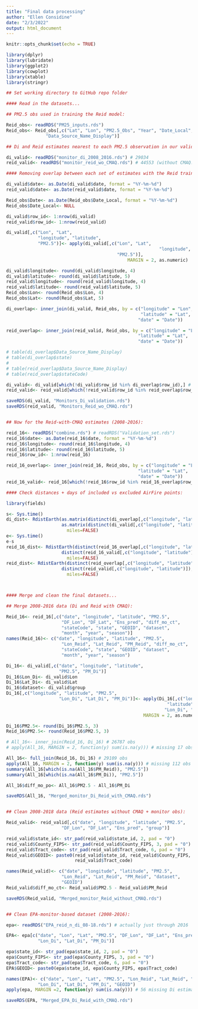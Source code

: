 ```yaml
---
title: "Final data processing"
author: "Ellen Considine"
date: "2/3/2022"
output: html_document
---
```


```r
knitr::opts_chunk$set(echo = TRUE)
```

```r
library(dplyr)
library(lubridate)
library(ggplot2)
library(cowplot)
library(xtable)
library(stringr)

## Set working directory to GitHub repo folder


```

```r
#### Read in the datasets...

## PM2.5 obs used in training the Reid model:

Reid_obs<- readRDS("PM25_inputs.rds")
Reid_obs<- Reid_obs[,c("Lat", "Lon", "PM2.5_Obs", "Year", "Date_Local",
               "Data_Source_Name_Display")]

## Di and Reid estimates nearest to each PM2.5 observation in our validation set (from Airsis and WRCC):

di_valid<- readRDS("monitor_di_2008_2016.rds") # 29034
reid_valid<- readRDS("monitor_reid_wo_CMAQ.rds") # 44553 (without CMAQ: 2008-2018)

```


```r

#### Removing overlap between each set of estimates with the Reid training data:

di_valid$date<- as.Date(di_valid$date, format = "%Y-%m-%d")
reid_valid$date<- as.Date(reid_valid$date, format = "%Y-%m-%d")

Reid_obs$Date<- as.Date(Reid_obs$Date_Local, format = "%Y-%m-%d")
Reid_obs$Date_Local<- NULL

di_valid$row_id<- 1:nrow(di_valid)
reid_valid$row_id<- 1:nrow(reid_valid)

di_valid[,c("Lon", "Lat",
            "longitude", "latitude",
            "PM2.5")]<- apply(di_valid[,c("Lon", "Lat", 
                                                          "longitude", "latitude",
                                          "PM2.5")],
                                              MARGIN = 2, as.numeric)

di_valid$longitude<- round(di_valid$longitude, 4)
di_valid$latitude<- round(di_valid$latitude, 5)
reid_valid$longitude<- round(reid_valid$longitude, 4)
reid_valid$latitude<- round(reid_valid$latitude, 5)
Reid_obs$Lon<- round(Reid_obs$Lon, 4)
Reid_obs$Lat<- round(Reid_obs$Lat, 5)

di_overlap<- inner_join(di_valid, Reid_obs, by = c("longitude" = "Lon", 
                                                   "latitude" = "Lat",
                                                  "date" = "Date"))

reid_overlap<- inner_join(reid_valid, Reid_obs, by = c("longitude" = "Lon",
                                                  "latitude" = "Lat",
                                                  "date" = "Date"))

# table(di_overlap$Data_Source_Name_Display)
# table(di_overlap$state)
# 
# table(reid_overlap$Data_Source_Name_Display)
# table(reid_overlap$stateCode)

di_valid<- di_valid[which(!di_valid$row_id %in% di_overlap$row_id),] # 26899 obs
reid_valid<- reid_valid[which(!reid_valid$row_id %in% reid_overlap$row_id),] # 41179 obs

saveRDS(di_valid, "Monitors_Di_validation.rds")
saveRDS(reid_valid, "Monitors_Reid_wo_CMAQ.rds")


## Now for the Reid-with-CMAQ estimates (2008-2016):

reid_16<- readRDS("combine.rds") # readRDS("Validation_set.rds")
reid_16$date<- as.Date(reid_16$date, format = "%Y-%m-%d")
reid_16$longitude<- round(reid_16$longitude, 4)
reid_16$latitude<- round(reid_16$latitude, 5)
reid_16$row_id<- 1:nrow(reid_16)

reid_16_overlap<- inner_join(reid_16, Reid_obs, by = c("longitude" = "Lon",
                                                  "latitude" = "Lat",
                                                  "date" = "Date"))
reid_16_valid<- reid_16[which(!reid_16$row_id %in% reid_16_overlap$row_id),] # 26863 obs

```

```r
#### Check distances + days of included vs excluded AirFire points:

library(fields)

s<- Sys.time()
di_dist<- RdistEarth(as.matrix(distinct(di_overlap[,c("longitude", "latitude")])), 
                     as.matrix(distinct(di_valid[,c("longitude", "latitude")])), 
                       miles=FALSE)
e<- Sys.time()
e-s
reid_16_dist<- RdistEarth(distinct(reid_16_overlap[,c("longitude", "latitude")]), 
                     distinct(reid_16_valid[,c("longitude", "latitude")]), 
                       miles=FALSE)
reid_dist<- RdistEarth(distinct(reid_overlap[,c("longitude", "latitude")]), 
                     distinct(reid_valid[,c("longitude", "latitude")]), 
                       miles=FALSE)




```

```r

#### Merge and clean the final datasets...

## Merge 2008-2016 data (Di and Reid with CMAQ):

Reid_16<- reid_16[,c("date", "longitude", "latitude", "PM2.5",
                     "DF_Lon", "DF_Lat", "Ens_pred", "diff_mo_ct",
                     "stateCode", "state", "GEOID", "dataset",
                     "month", "year", "season")]
names(Reid_16)<- c("date", "longitude", "latitude", "PM2.5",
                     "Lon_Reid", "Lat_Reid", "PM_Reid", "diff_mo_ct",
                     "stateCode", "state", "GEOID", "dataset",
                     "month", "year", "season")

Di_16<- di_valid[,c("date", "longitude", "latitude", 
                    "PM2.5", "PM_Di")]
Di_16$Lon_Di<- di_valid$Lon
Di_16$Lat_Di<- di_valid$Lat
Di_16$dataset<- di_valid$group
Di_16[,c("longitude", "latitude", "PM2.5", 
                    "Lon_Di", "Lat_Di", "PM_Di")]<- apply(Di_16[,c("longitude", 
                                                             "latitude", "PM2.5", 
                                                            "Lon_Di", "Lat_Di", "PM_Di")],
                                                    MARGIN = 2, as.numeric)

Di_16$PM2.5<- round(Di_16$PM2.5, 3)
Reid_16$PM2.5<- round(Reid_16$PM2.5, 3)

# All_16<- inner_join(Reid_16, Di_16) # 26787 obs
# apply(All_16, MARGIN = 2, function(y) sum(is.na(y))) # missing 17 obs from Di

All_16<- full_join(Reid_16, Di_16) # 29109 obs 
apply(All_16, MARGIN = 2, function(y) sum(is.na(y))) # missing 112 obs from Reid, 2210 from Di (in addition to 17 above)
summary(All_16[which(is.na(All_16$PM_Reid)), "PM2.5"])
summary(All_16[which(is.na(All_16$PM_Di)), "PM2.5"])

All_16$diff_mo_po<- All_16$PM2.5 - All_16$PM_Di

saveRDS(All_16, "Merged_monitor_Di_Reid_with_CMAQ.rds")


## Clean 2008-2018 data (Reid estimates without CMAQ + monitor obs):

Reid_valid<- reid_valid[,c("date", "longitude", "latitude", "PM2.5",
                     "DF_Lon", "DF_Lat", "Ens_pred", "group")]

reid_valid$state_id<- str_pad(reid_valid$state_id, 2, pad = "0")
reid_valid$County_FIPS<- str_pad(reid_valid$County_FIPS, 3, pad = "0")
reid_valid$Tract_code<- str_pad(reid_valid$Tract_code, 6, pad = "0")
Reid_valid$GEOID<- paste0(reid_valid$state_id, reid_valid$County_FIPS, 
                          reid_valid$Tract_code)

names(Reid_valid)<- c("date", "longitude", "latitude", "PM2.5",
                     "Lon_Reid", "Lat_Reid", "PM_Reid", "dataset",
                     "GEOID")
Reid_valid$diff_mo_ct<- Reid_valid$PM2.5 - Reid_valid$PM_Reid

saveRDS(Reid_valid, "Merged_monitor_Reid_without_CMAQ.rds")


## Clean EPA-monitor-based dataset (2008-2016):

epa<- readRDS("EPA_reid_n_di_08-18.rds") # actually just through 2016

EPA<- epa[c("date", "Lon", "Lat", "PM2.5", "DF_Lon", "DF_Lat", "Ens_pred",
            "Lon_Di", "Lat_Di", "PM_Di")]

epa$state_id<- str_pad(epa$state_id, 2, pad = "0")
epa$County_FIPS<- str_pad(epa$County_FIPS, 3, pad = "0")
epa$Tract_code<- str_pad(epa$Tract_code, 6, pad = "0")
EPA$GEOID<- paste0(epa$state_id, epa$County_FIPS, epa$Tract_code)

names(EPA)<- c("date", "Lon", "Lat", "PM2.5", "Lon_Reid", "Lat_Reid", "PM_Reid",
            "Lon_Di", "Lat_Di", "PM_Di", "GEOID")
apply(epa, MARGIN =2, function(y) sum(is.na(y))) # 56 missing Di estimates

saveRDS(EPA, "Merged_EPA_Di_Reid_with_CMAQ.rds")

```

